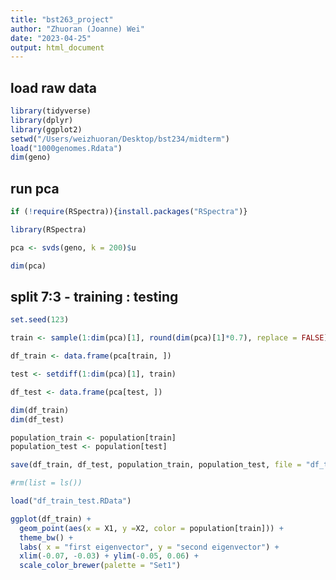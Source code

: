 ```yaml
---
title: "bst263_project"
author: "Zhuoran (Joanne) Wei"
date: "2023-04-25"
output: html_document
---
```


## load raw data 

```r
library(tidyverse)
library(dplyr)
library(ggplot2)
setwd("/Users/weizhuoran/Desktop/bst234/midterm")
load("1000genomes.Rdata")
dim(geno)
```

## run pca

```r
if (!require(RSpectra)){install.packages("RSpectra")}

library(RSpectra)

pca <- svds(geno, k = 200)$u

dim(pca)

```

## split 7:3 - training : testing

```r
set.seed(123)

train <- sample(1:dim(pca)[1], round(dim(pca)[1]*0.7), replace = FALSE)

df_train <- data.frame(pca[train, ])

test <- setdiff(1:dim(pca)[1], train)

df_test <- data.frame(pca[test, ])

dim(df_train)
dim(df_test)

population_train <- population[train]
population_test <- population[test]

save(df_train, df_test, population_train, population_test, file = "df_train_test.RData")

#rm(list = ls())

load("df_train_test.RData")

```


```r
ggplot(df_train) +
  geom_point(aes(x = X1, y =X2, color = population[train])) +
  theme_bw() +
  labs( x = "first eigenvector", y = "second eigenvector") +
  xlim(-0.07, -0.03) + ylim(-0.05, 0.06) +
  scale_color_brewer(palette = "Set1")
```

